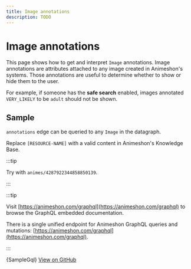 ```yaml
---
title: Image annotations
description: TODO
---
```


# Image annotations

This page shows how to get and interpret `Image` annotations. Image annotations are attributes attached to any image created in Animeshon's systems.
Those annotations are useful to determine whether to show or hide them to the user.

For example, if someone has the **safe search** enabled, images annotated `VERY_LIKELY` to be `adult` should not be shown.

## Sample

`annotations` edge can be queried to any `Image` in the datagraph.

Replace `[RESOURCE-NAME]` with a valid content in Animeshon's Knowledge Base.

:::tip

Try with `animes/4287922344858850139`.

:::

:::tip

Visit [https://animeshon.com/graphql](https://animeshon.com/graphql) to browse the GraphQL embedded documentation.

There is a single unified endpoint for Animeshon GraphQL queries and mutations: [https://animeshon.com/graphql](https://animeshon.com/graphql).

:::


<CodeBlock language="graphql">
  {SampleGql}
</CodeBlock>
<a href="https://github.com/animeapis/graphql-samples/blob/master/quickstarts/query-image-annotations.gql">View on GitHub</a>
